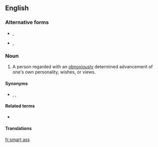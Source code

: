 ==English==

===Alternative forms===
* {{l|en|smart arse}}, {{l|en|smartarse}}
* {{l|en|smartass}}, {{l|en|smart-ass}}

===Noun===
{{en-noun|head=[[smart]] [[ass]]|es}}

# {{lb|en|slang|sometimes|vulgar}} A person regarded with an [[obnoxiously]] determined advancement of one's own personality, wishes, or views.

====Synonyms====
* {{l|en|know-it-all}}, {{l|en|smart aleck}}, {{l|en|wiseacre}}

====Related terms====
* {{l|en|hard-ass}}

====Translations====
{{trans-see|one promoting his own personality, wishes or views|smartass}}

[[fr:smart ass]]